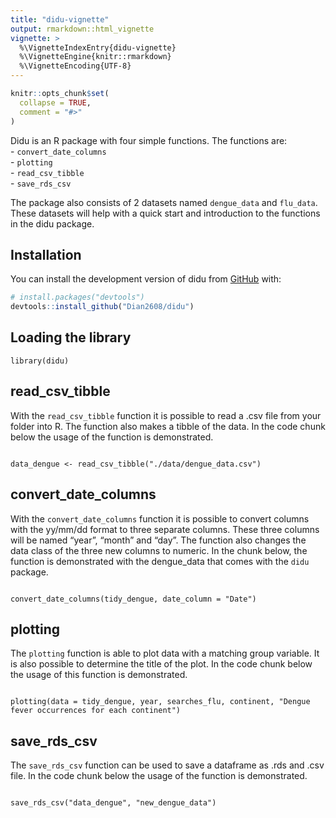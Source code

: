 ```yaml
---
title: "didu-vignette"
output: rmarkdown::html_vignette
vignette: >
  %\VignetteIndexEntry{didu-vignette}
  %\VignetteEngine{knitr::rmarkdown}
  %\VignetteEncoding{UTF-8}
---
```


```r
knitr::opts_chunk$set(
  collapse = TRUE,
  comment = "#>"
)
```

Didu is an R package with four simple functions. The functions are: <br>
- `convert_date_columns` <br>
- `plotting` <br>
- `read_csv_tibble` <br>
- `save_rds_csv` <br>

The package also consists of 2 datasets named `dengue_data` and `flu_data`. These datasets will help with a quick start and introduction to the functions in the didu package.   

## Installation

You can install the development version of didu from [GitHub](https://github.com/) with:

``` r
# install.packages("devtools")
devtools::install_github("Dian2608/didu")
```

## Loading the library

```
library(didu)
```

## read_csv_tibble
With the `read_csv_tibble` function it is possible to read a .csv file from your folder into R. The function also makes a tibble of the data. In the code chunk below the usage of the function is demonstrated. 

```

data_dengue <- read_csv_tibble("./data/dengue_data.csv")

```

## convert_date_columns
With the `convert_date_columns` function it is possible to convert columns with the yy/mm/dd format to three separate columns. These three columns will be named "year", "month" and "day". The function also changes the data class of the three new columns to numeric. In the chunk below, the function is demonstrated with the dengue_data that comes with the `didu` package. 

```

convert_date_columns(tidy_dengue, date_column = "Date")

```

## plotting
The `plotting` function is able to plot data with a matching group variable. It is also possible to determine the title of the plot. In the code chunk below the usage of this function is demonstrated.
```

plotting(data = tidy_dengue, year, searches_flu, continent, "Dengue fever occurrences for each continent")

```

## save_rds_csv
The `save_rds_csv` function can be used to save a dataframe as .rds and .csv file. In the code chunk below the usage of the function is demonstrated. 
```

save_rds_csv("data_dengue", "new_dengue_data")

```
